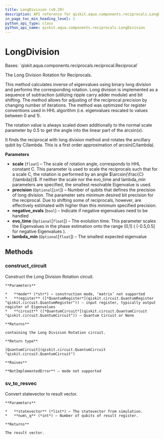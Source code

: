 ```yaml
---
title: LongDivision (v0.29)
description: API reference for qiskit.aqua.components.reciprocals.LongDivision in qiskit v0.29
in_page_toc_min_heading_level: 1
python_api_type: class
python_api_name: qiskit.aqua.components.reciprocals.LongDivision
---
```


# LongDivision

<Class id="qiskit.aqua.components.reciprocals.LongDivision" isDedicatedPage={true} github="https://github.com/qiskit-community/qiskit-aqua/tree/stable/0.9/qiskit/aqua/components/reciprocals/long_division.py" signature="LongDivision(scale=0, precision=None, negative_evals=False, evo_time=None, lambda_min=None)" modifiers="class">
  Bases: `qiskit.aqua.components.reciprocals.reciprocal.Reciprocal`

  The Long Division Rotation for Reciprocals.

  This method calculates inverse of eigenvalues using binary long division and performs the corresponding rotation. Long division is implemented as a sequence of subtraction (utilizing ripple carry adder module) and bit shifting. The method allows for adjusting of the reciprocal precision by changing number of iterations. The method was optimized for register conventions used in HHL algorithm (i.e. eigenvalues rescaled to values between 0 and 1).

  The rotation value is always scaled down additionally to the normal scale parameter by 0.5 to get the angle into the linear part of the arcsin(x).

  It finds the reciprocal with long division method and rotates the ancillary qubit by C/lambda. This is a first order approximation of arcsin(C/lambda).

  **Parameters**

  *   **scale** (`float`) – The scale of rotation angle, corresponds to HHL constant C. This parameter is used to scale the reciprocals such that for a scale C, the rotation is performed by an angle $\arcsin{\frac{C}{\lambda}}$. If neither the scale nor the evo\_time and lambda\_min parameters are specified, the smallest resolvable Eigenvalue is used.
  *   **precision** (`Optional`\[`int`]) – Number of qubits that defines the precision of long division. The parameter sets minimum desired bit precision for the reciprocal. Due to shifting some of reciprocals, however, are effectively estimated with higher than this minimum specified precision.
  *   **negative\_evals** (`bool`) – Indicate if negative eigenvalues need to be handled
  *   **evo\_time** (`Optional`\[`float`]) – The evolution time. This parameter scales the Eigenvalues in the phase estimation onto the range (0,1] ( (-0.5,0.5] for negative Eigenvalues ).
  *   **lambda\_min** (`Optional`\[`float`]) – The smallest expected eigenvalue

  ## Methods

  <span id="qiskit-aqua-components-reciprocals-longdivision-construct-circuit" />

  ### construct\_circuit

  <Function id="qiskit.aqua.components.reciprocals.LongDivision.construct_circuit" signature="LongDivision.construct_circuit(mode, register=None, circuit=None)">
    Construct the Long Division Rotation circuit.

    **Parameters**

    *   **mode** (*str*) – construction mode, ‘matrix’ not supported
    *   **register** ([*QuantumRegister*](qiskit.circuit.QuantumRegister "qiskit.circuit.QuantumRegister")) – input register, typically output register of Eigenvalues
    *   **circuit** ([*QuantumCircuit*](qiskit.circuit.QuantumCircuit "qiskit.circuit.QuantumCircuit")) – Quantum Circuit or None

    **Returns**

    containing the Long Division Rotation circuit.

    **Return type**

    [QuantumCircuit](qiskit.circuit.QuantumCircuit "qiskit.circuit.QuantumCircuit")

    **Raises**

    **NotImplementedError** – mode not supported
  </Function>

  <span id="qiskit-aqua-components-reciprocals-longdivision-sv-to-resvec" />

  ### sv\_to\_resvec

  <Function id="qiskit.aqua.components.reciprocals.LongDivision.sv_to_resvec" signature="LongDivision.sv_to_resvec(statevector, num_q)">
    Convert statevector to result vector.

    **Parameters**

    *   **statevector** (*list*) – The statevector from simulation.
    *   **num\_q** (*int*) – Number of qubits of result register.

    **Returns**

    The result vector.
  </Function>
</Class>

